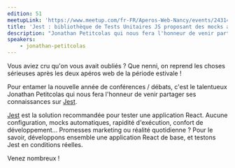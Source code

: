 ```yaml
---
edition: 51
meetupLink: 'https://www.meetup.com/fr-FR/Aperos-Web-Nancy/events/243149403/'
title: 'Jest : bibliothèque de Tests Unitaires JS proposant des mocks automatiques'
description: "Jonathan Petitcolas qui nous fera l'honneur de venir partager ses connaissances sur Jest."
speakers:
    - jonathan-petitcolas
---
```


Vous aviez cru qu'on vous avait oubliés ? Que nenni, on reprend les choses sérieuses après les deux apéros web de la période estivale !

Pour entamer la nouvelle année de conférences / débats, c'est le talentueux Jonathan Petitcolas qui nous fera l'honneur de venir partager ses connaissances sur [Jest](https://github.com/facebook/jest).

[Jest](https://github.com/facebook/jest) est la solution recommandée pour tester une application React. Aucune configuration, mocks automatiques, rapidité d'exécution, confort de développement... Promesses marketing ou réalité quotidienne ? Pour le savoir, développons ensemble une application React de base, et testons Jest en conditions réelles.

Venez nombreux !
